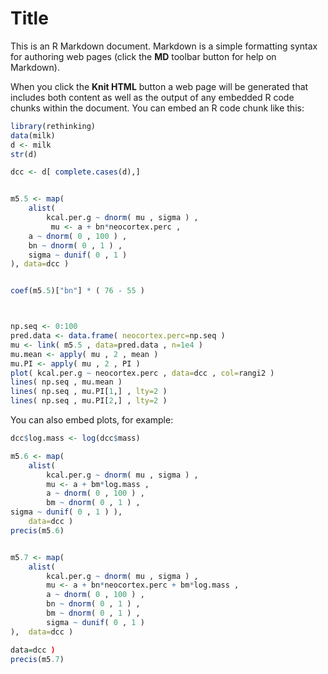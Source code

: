 Title
========================================================

This is an R Markdown document. Markdown is a simple formatting syntax for authoring web pages (click the **MD** toolbar button for help on Markdown).

When you click the **Knit HTML** button a web page will be generated that includes both content as well as the output of any embedded R code chunks within the document. You can embed an R code chunk like this:

```r
 
library(rethinking)
data(milk)
d <- milk
str(d)

dcc <- d[ complete.cases(d),]


m5.5 <- map(
    alist(
        kcal.per.g ~ dnorm( mu , sigma ) ,
         mu <- a + bn*neocortex.perc ,
    a ~ dnorm( 0 , 100 ) ,
    bn ~ dnorm( 0 , 1 ) ,
    sigma ~ dunif( 0 , 1 )
), data=dcc )


coef(m5.5)["bn"] * ( 76 - 55 )



np.seq <- 0:100
pred.data <- data.frame( neocortex.perc=np.seq )
mu <- link( m5.5 , data=pred.data , n=1e4 )
mu.mean <- apply( mu , 2 , mean )
mu.PI <- apply( mu , 2 , PI )
plot( kcal.per.g ~ neocortex.perc , data=dcc , col=rangi2 )
lines( np.seq , mu.mean )
lines( np.seq , mu.PI[1,] , lty=2 )
lines( np.seq , mu.PI[2,] , lty=2 )

```

You can also embed plots, for example:

```r
dcc$log.mass <- log(dcc$mass)

m5.6 <- map(
    alist(
        kcal.per.g ~ dnorm( mu , sigma ) ,
        mu <- a + bm*log.mass ,
        a ~ dnorm( 0 , 100 ) ,
        bm ~ dnorm( 0 , 1 ) ,
sigma ~ dunif( 0 , 1 ) ),
    data=dcc )
precis(m5.6)


m5.7 <- map(
    alist(
        kcal.per.g ~ dnorm( mu , sigma ) ,
        mu <- a + bn*neocortex.perc + bm*log.mass ,
        a ~ dnorm( 0 , 100 ) ,
        bn ~ dnorm( 0 , 1 ) ,
        bm ~ dnorm( 0 , 1 ) ,
        sigma ~ dunif( 0 , 1 )
),  data=dcc )

data=dcc )
precis(m5.7)

```

```r

```